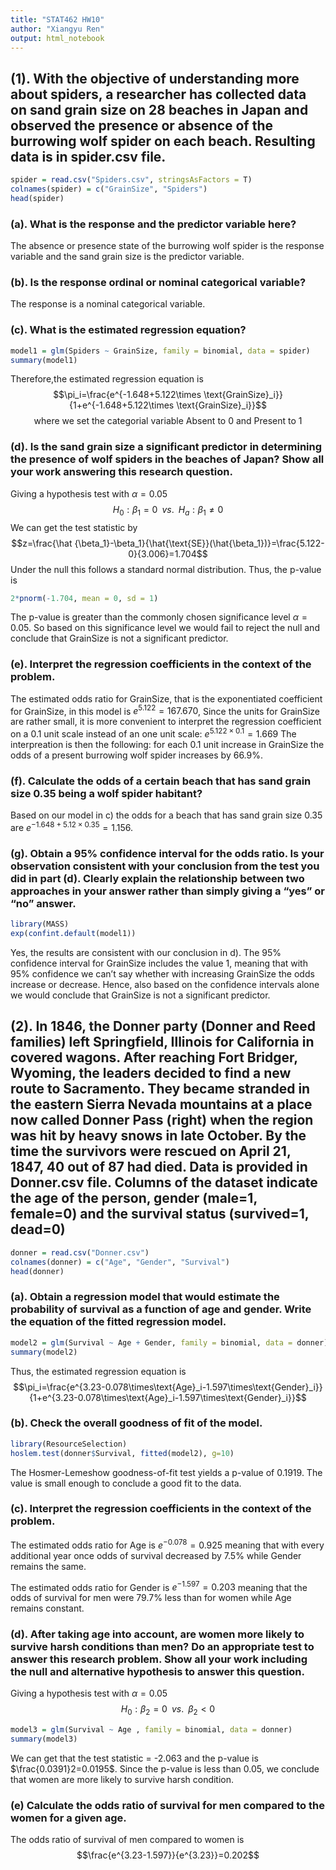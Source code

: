 ```yaml
---
title: "STAT462 HW10"
author: "Xiangyu Ren"
output: html_notebook
---
```


## (1). With the objective of understanding more about spiders, a researcher has collected data on sand grain size on 28 beaches in Japan and observed the presence or absence of the burrowing wolf spider on each beach. Resulting data is in spider.csv file.

```r
spider = read.csv("Spiders.csv", stringsAsFactors = T)
colnames(spider) = c("GrainSize", "Spiders")
head(spider)
```

### (a). What is the response and the predictor variable here?

The absence or presence state of the burrowing wolf spider is the response variable and the sand grain size is the predictor variable.

### (b). Is the response ordinal or nominal categorical variable?

The response is a nominal categorical variable.

### (c). What is the estimated regression equation?

```r
model1 = glm(Spiders ~ GrainSize, family = binomial, data = spider)
summary(model1)
```
Therefore,the estimated regression equation is
$$\pi_i=\frac{e^{-1.648+5.122\times \text{GrainSize}_i}}{1+e^{-1.648+5.122\times \text{GrainSize}_i}}$$
$$\text{where we set the categorial variable Absent to 0 and Present to 1}$$

### (d). Is the sand grain size a significant predictor in determining the presence of wolf spiders in the beaches of Japan? Show all your work answering this research question.

Giving a hypothesis test with $\alpha=0.05$
$$H_0:\beta_1=0\;\;vs.\;\;H_a:\beta_1\ne0$$
We can get the test statistic by
$$z=\frac{\hat {\beta_1}-\beta_1}{\hat{\text{SE}}(\hat{\beta_1})}=\frac{5.122-0}{3.006}=1.704$$
Under the null this follows a standard normal distribution. Thus, the p-value is
```r
2*pnorm(-1.704, mean = 0, sd = 1)
```
The p-value is greater than the commonly chosen significance level $\alpha=0.05$. So based on this significance level we would fail to reject the null and conclude that GrainSize is not a significant predictor.

### (e). Interpret the regression coefficients in the context of the problem.

The estimated odds ratio for GrainSize, that is the exponentiated coefficient for GrainSize, in this model is $e^{5.122}=167.670$, Since the units for GrainSize are rather small, it is more convenient to interpret the regression coefficient on a 0.1 unit scale instead of an one unit scale: $e^{5.122\times0.1}=1.669$ The interpreation is then the following: for each 0.1 unit increase in GrainSize the odds of a present burrowing wolf spider increases by 66.9%.


### (f). Calculate the odds of a certain beach that has sand grain size 0.35 being a wolf spider habitant?

Based on our model in c) the odds for a beach that has sand grain size 0.35 are $e^{-1.648+5.12\times0.35}=1.156$.

### (g). Obtain a 95% confidence interval for the odds ratio. Is your observation consistent with your conclusion from the test you did in part (d). Clearly explain the relationship between two approaches in your answer rather than simply giving a “yes” or “no” answer.
```r
library(MASS)
exp(confint.default(model1))
```
Yes, the results are consistent with our conclusion in d). The 95% confidence interval for GrainSize includes the value 1, meaning that with 95% confidence we can’t say whether with increasing GrainSize the odds increase or decrease. Hence, also based on the confidence intervals alone we would conclude that GrainSize is not a significant predictor.

## (2). In 1846, the Donner party (Donner and Reed families) left Springfield, Illinois for California in covered wagons. After reaching Fort Bridger, Wyoming, the leaders decided to find a new route to Sacramento. They became stranded in the eastern Sierra Nevada mountains at a place now called Donner Pass (right) when the region was hit by heavy snows in late October. By the time the survivors were rescued on April 21, 1847, 40 out of 87 had died. Data is provided in Donner.csv file. Columns of the dataset indicate the age of the person, gender (male=1, female=0) and the survival status (survived=1, dead=0)
```r
donner = read.csv("Donner.csv")
colnames(donner) = c("Age", "Gender", "Survival")
head(donner)
```

### (a). Obtain a regression model that would estimate the probability of survival as a function of age and gender. Write the equation of the fitted regression model.

```r
model2 = glm(Survival ~ Age + Gender, family = binomial, data = donner)
summary(model2)
```
Thus, the estimated regression equation is
$$\pi_i=\frac{e^{3.23-0.078\times\text{Age}_i-1.597\times\text{Gender}_i}}{1+e^{3.23-0.078\times\text{Age}_i-1.597\times\text{Gender}_i}}$$

### (b). Check the overall goodness of fit of the model.

```r
library(ResourceSelection)
hoslem.test(donner$Survival, fitted(model2), g=10)
```
The Hosmer-Lemeshow goodness-of-fit test yields a p-value of 0.1919. The value is small enough to conclude a good fit to the data.

### (c). Interpret the regression coefficients in the context of the problem.

The estimated odds ratio for Age is $e^{-0.078}=0.925$ meaning that with every additional year once odds of survival decreased by 7.5% while Gender remains the same.

The estimated odds ratio for Gender is $e^{-1.597}=0.203$ meaning that the odds of survival for men were 79.7% less than for women while Age remains constant.

### (d). After taking age into account, are women more likely to survive harsh conditions than men? Do an appropriate test to answer this research problem. Show all your work including the null and alternative hypothesis to answer this question.

Giving a hypothesis test with $\alpha=0.05$
$$H_0:\beta_2=0\;\;vs.\;\;\beta_2<0$$
```r
model3 = glm(Survival ~ Age , family = binomial, data = donner)
summary(model3)
```
We can get that the test statistic = -2.063 and the p-value is $\frac{0.0391}2=0.0195$. Since the p-value is less than 0.05, we conclude that women are more likely to survive harsh condition.

### (e) Calculate the odds ratio of survival for men compared to the women for a given age.

The odds ratio of survival of men compared to women is
$$\frac{e^{3.23-1.597}}{e^{3.23}}=0.202$$
